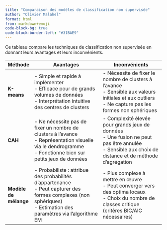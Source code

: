 ```yaml
---
title: "Comparaison des modèles de classification non supervisée"
author: "Olivier Malahel"
format: html
from: markdown+emoji
code-block-bg: true
code-block-border-left: "#31BAE9"
---
```


Ce tableau compare les techniques de classification non supervisée en donnant leurs avantages et leurs inconvénients.

| Méthode             | Avantages                                                                                              | Inconvénients                                                                                 |
|---------------------|--------------------------------------------------------------------------------------------------------|----------------------------------------------------------------------------------------------|
| **K-means**         | - Simple et rapide à implémenter<br>- Efficace pour de grands volumes de données<br>- Interprétation intuitive des centres de clusters | - Nécessite de fixer le nombre de clusters à l’avance<br>- Sensible aux valeurs initiales et aux outliers<br>- Ne capture pas les formes non sphériques |
| **CAH**             | - Ne nécessite pas de fixer un nombre de clusters à l’avance<br>- Représentation visuelle via le dendrogramme<br>- Fonctionne bien sur petits jeux de données | - Complexité élevée pour grands jeux de données<br>- Une fusion ne peut pas être annulée<br>- Sensible aux choix de distance et de méthode d’agrégation |
| **Modèle de mélange** | - Probabiliste : attribue des probabilités d’appartenance<br>- Peut capturer des formes complexes (non sphériques)<br>- Estimation des paramètres via l’algorithme EM | - Plus complexe à mettre en œuvre<br>- Peut converger vers des optima locaux<br>- Choix du nombre de classes critique (critères BIC/AIC nécessaires) |
